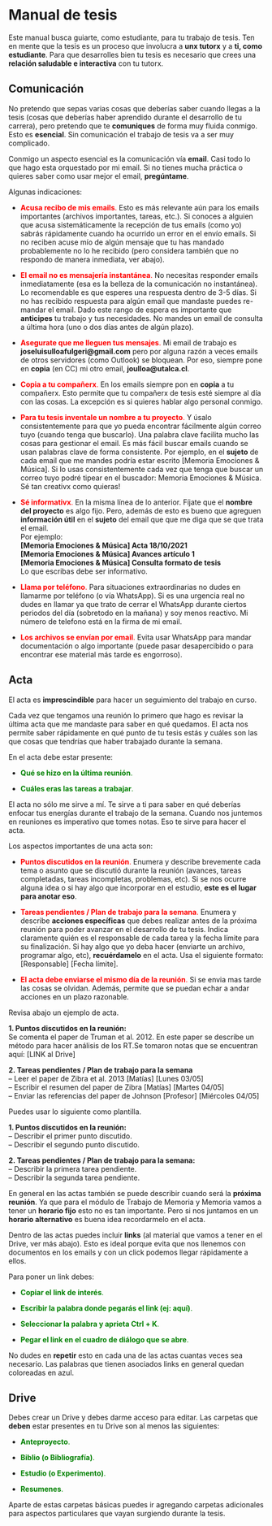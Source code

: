 # Manual de tesis

Este manual busca guiarte, como estudiante, para tu trabajo de tesis. Ten en mente que la tesis es un proceso que involucra a **unx tutorx** y a **ti, como estudiante**. Para que desarrolles bien tu tesis es necesario que crees una **relación saludable e interactiva** con tu tutorx.

## Comunicación

No pretendo que sepas varias cosas que deberías saber cuando llegas a la tesis (cosas que deberías haber aprendido durante el desarrollo de tu carrera), pero pretendo que te **comuniques** de forma muy fluida conmigo. Esto es **esencial**. Sin comunicación el trabajo de tesis va a ser muy complicado.

Conmigo un aspecto esencial es la comunicación vía **email**. Casi todo lo que hago esta orquestado por mi email. Si no tienes mucha práctica o quieres saber como usar mejor el email, **pregúntame**.

Algunas indicaciones:

- <span style="color:red">**Acusa recibo de mis emails**.</span> Esto es más relevante aún para los emails importantes (archivos importantes, tareas, etc.). Si conoces a alguien que acusa sistemáticamente la recepción de tus emails (como yo) sabrás rápidamente cuando ha ocurrido un error en el envío emails. Si no reciben acuse mío de algún mensaje que tu has mandado probablemente no lo he recibido (pero considera también que no respondo de manera inmediata, ver abajo).

- <span style="color:red">**El email no es mensajería instantánea**. </span> No necesitas responder emails inmediatamente (esa es la belleza de la comunicación no instantánea). Lo recomendable es que esperes una respuesta dentro de 3-5 días. Si no has recibido respuesta para algún email que mandaste puedes re-mandar el email. Dado este rango de espera es importante que **anticipes** tu trabajo y tus necesidades. No mandes un email de consulta a última hora (uno o dos días antes de algún plazo).

- <span style="color:red">**Asegurate que me lleguen tus mensajes**.</span> Mi email de trabajo es **joseluisulloafulgeri@gmail.com** pero por alguna razón a veces emails de otros servidores (como Outlook) se bloquean. Por eso, siempre pone en **copia** (en CC) mi otro email, **joulloa@utalca.cl**.

- <span style="color:red">**Copia a tu compañerx**.</span> En los emails siempre pon en **copia** a tu compañerx. Esto permite que tu compañerx de tesis esté siempre al día con las cosas. La excepción es si quieres hablar algo personal conmigo.

- <span style="color:red">**Para tu tesis inventale un nombre a tu proyecto**.</span> Y úsalo consistentemente para que yo pueda encontrar fácilmente algún correo tuyo (cuando tenga que buscarlo). Una palabra clave facilita mucho las cosas para gestionar el email. Es más fácil buscar emails cuando se usan palabras clave de forma consistente. Por ejemplo, en el **sujeto** de cada email que me mandes podría estar escrito [Memoria Emociones & Música]. Si lo usas consistentemente cada vez que tenga que buscar un correo tuyo podré tipear en el buscador: Memoria Emociones & Música. Sé tan creativx como quieras!

- <span style="color:red">**Sé informativx**.</span> En la misma línea de lo anterior. Fíjate que el **nombre del proyecto** es algo fijo. Pero, además de esto es bueno que agreguen **información útil** en el **sujeto** del email que que me diga que se que trata el email.\
Por ejemplo:\
**[Memoria Emociones & Música] Acta 18/10/2021**\
**[Memoria Emociones & Música] Avances artículo 1**\
**[Memoria Emociones & Música] Consulta formato de tesis**\
Lo que escribas debe ser informativo.

- <span style="color:red">**Llama por teléfono**.</span> Para situaciones extraordinarias no dudes en llamarme por teléfono (o vía WhatsApp). Si es una urgencia real no dudes en llamar ya que trato de cerrar el WhatsApp durante ciertos periodos del día (sobretodo en la mañana) y soy menos reactivo. Mi número de telefono está en la firma de mi email.

- <span style="color:red">**Los archivos se envían por email**.</span> Evita usar WhatsApp para mandar documentación o algo importante (puede pasar desapercibido o para encontrar ese material más tarde es engorroso).

## Acta

El acta es **imprescindible** para hacer un seguimiento del trabajo en curso.

Cada vez que tengamos una reunión lo primero que hago es revisar la última acta que me mandaste para saber en qué quedamos. El acta nos permite saber rápidamente en qué punto de tu tesis estás y cuáles son las que cosas que tendrías que haber trabajado durante la semana.

En el acta debe estar presente:

- <p style="color:green">**Qué se hizo en la última reunión**.</p>
- <p style="color:green">**Cuáles eras las tareas a trabajar**.</p>

El acta no sólo me sirve a mí. Te sirve a ti para saber en qué deberías enfocar tus energías durante el trabajo de la semana. Cuando nos juntemos en reuniones es imperativo que tomes notas. Eso te sirve para hacer el acta.

Los aspectos importantes de una acta son:

- <span style="color:red">**Puntos discutidos en la reunión**.</span> Enumera y describe brevemente cada tema o asunto que se discutió durante la reunión (avances, tareas completadas, tareas incompletas, problemas, etc). Si se nos ocurre alguna idea o si hay algo que incorporar en el estudio, **este es el lugar para anotar eso**.

- <span style="color:red">**Tareas pendientes / Plan de trabajo para la semana**.</span> Enumera y describe **acciones específicas** que debes realizar antes de la próxima reunión para poder avanzar en el desarrollo de tu tesis. Indica claramente quién es el responsable de cada tarea y la fecha límite para su finalización. Si hay algo que yo deba hacer (enviarte un archivo, programar algo, etc), **recuérdamelo** en el acta. Usa el siguiente formato: [Responsable] [Fecha límite].

- <span style="color:red">**El acta debe enviarse el mismo día de la reunión**.</span> Si se envia mas tarde las cosas se olvidan. Además, permite que se puedan echar a andar acciones en un plazo razonable.

Revisa abajo un ejemplo de acta.

**1. Puntos discutidos en la reunión:**\
Se comenta el paper de Truman et al. 2012. En este paper se describe un método para hacer análisis de los RT.Se tomaron notas que se encuentran aquí: [LINK al Drive]

**2. Tareas pendientes / Plan de trabajo para la semana**\
-- Leer el paper de Zibra et al. 2013 [Matías] [Lunes 03/05]\
-- Escribir el resumen del paper de Zibra [Matías] [Martes 04/05]\
-- Enviar las referencias del paper de Johnson [Profesor] [Miércoles 04/05]\

Puedes usar lo siguiente como plantilla.

**1. Puntos discutidos en la reunión:**\
-- Describir el primer punto discutido.\
-- Describir el segundo punto discutido.

**2. Tareas pendientes / Plan de trabajo para la semana:**\
-- Describir la primera tarea pendiente.\
-- Describir la segunda tarea pendiente.

En general en las actas también se puede describir cuando será la **próxima reunión**. Ya que para el módulo de Trabajo de Memoria y Memoria vamos a tener un **horario fijo** esto no es tan importante. Pero si nos juntamos en un **horario alternativo** es buena idea recordarmelo en el acta.

Dentro de las actas puedes incluir **links** (al material que vamos a tener en el Drive, ver más abajo).
Esto es ideal porque evita que nos llenemos con documentos en los emails y con un click podemos llegar rápidamente a ellos.

Para poner un link debes:

- <p style="color:green">**Copiar el link de interés**.</p>
- <p style="color:green">**Escribir la palabra donde pegarás el link (ej: aquí)**.</p>
- <p style="color:green">**Seleccionar la palabra y aprieta Ctrl + K**.</p>
- <p style="color:green">**Pegar el link en el cuadro de diálogo que se abre**.</p>

No dudes en **repetir** esto en cada una de las actas cuantas veces sea necesario. Las palabras que tienen asociados links en general quedan coloreadas en azul.

## Drive

Debes crear un Drive y debes darme acceso para editar. Las carpetas que **deben** estar presentes en tu Drive son al menos las siguientes:

- <p style="color:green">**Anteproyecto**.</p>
- <p style="color:green">**Biblio (o Bibliografía)**.</p>
- <p style="color:green">**Estudio (o Experimento)**.</p>
- <p style="color:green">**Resumenes**.</p>

Aparte de estas carpetas básicas puedes ir agregando carpetas adicionales para aspectos particulares que vayan surgiendo durante la tesis.
